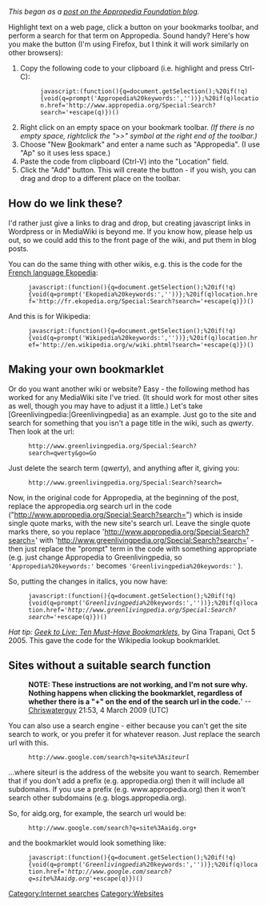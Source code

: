''This began as a [http://blogs.appropedia.org/2009/03/04/search-appropedia-with-one-click-handy-bookmarklets/ post on the Appropedia Foundation blog].''

Highlight text on a web page, click a button on your bookmarks toolbar, and perform a search for that term on Appropedia. Sound handy? Here's how you make the button (I'm using Firefox, but I think it will work similarly on other browsers):
#Copy the following code to your clipboard (i.e. highlight and press Ctrl-C):
#:<tt><nowiki>javascript:(function(){q=document.getSelection();%20if(!q){void(q=prompt('Appropedia%20keywords:',''))};%20if(q)location.href='http://www.appropedia.org/Special:Search?search='+escape(q)})()</nowiki></tt>
#Right click on an empty space on your bookmark toolbar. ''(If there is no empty space, rightclick the "&gt;&gt;" symbol at the right end of the toolbar.)''
#Choose "New <span style="text-decoration: underline;">B</span>ookmark" and enter a name such as "Appropedia". (I use "Ap" so it uses less space.)
#Paste the code from clipboard (Ctrl-V) into the "Location" field.
#Click the "Add" button. This will create the button - if you wish, you can drag and drop to a different place on the toolbar.

== How do we link these? ==
I'd rather just give a links to drag and drop, but creating javascript links in Wordpress or in MediaWiki is beyond me. If you know how, please help us out, so we could add this to the front page of the wiki, and put them in blog posts.

You can do the same thing with other wikis, e.g. this is the code for the [http://fr.ekopedia.org/ French language Ekopedia]:

:<tt><nowiki>javascript:(function(){q=document.getSelection();%20if(!q){void(q=prompt('Ekopedia%20keywords:',''))};%20if(q)location.href='http://fr.ekopedia.org/Special:Search?search='+escape(q)})()</nowiki></tt>

And this is for Wikipedia:

:<tt><nowiki>javascript:(function(){q=document.getSelection();%20if(!q){void(q=prompt('Wikipedia%20keywords:',''))};%20if(q)location.href='http://en.wikipedia.org/w/wiki.phtml?search='+escape(q)})()</nowiki></tt>

== Making your own bookmarklet ==
Or do you want another wiki or website? Easy - the following method has worked for any MediaWiki site I've tried. (It should work for most other sites as well, though you may have to adjust it a little.) Let's take [Greenlivingpedia:|Greenlivingpedia] as an example. Just go to the site and search for something that you isn't a page title in the wiki, such as ''qwerty''. Then look at the url: 

:<tt><nowiki>http://www.greenlivingpedia.org/Special:Search?search=qwerty&amp;go=Go</nowiki></tt>

Just delete the search term (''qwerty''), and anything after it, giving you:

:<tt><nowiki>http://www.greenlivingpedia.org/Special:Search?search=</nowiki></tt>

Now, in the original code for Appropedia, at the beginning of the post, replace the appropedia.org search url in the code ("http://www.appropedia.org/Special:Search?search=") which is inside single quote marks, with the new site's search url. Leave the single quote marks there, so you replace 'http://www.appropedia.org/Special:Search?search=' with 'http://www.greenlivingpedia.org/Special:Search?search=' - then just replace the "prompt" term in the code with something appropriate (e.g. just change Appropedia to Greenlivingpedia, so <tt><nowiki>'Appropedia%20keywords:'</nowiki></tt> becomes <tt><nowiki>'Greenlivingpedia%20keywords:'</nowiki></tt> ).

So, putting the changes in italics, you now have:

:<tt><nowiki>javascript:(function(){q=document.getSelection();%20if(!q){void(q=prompt('</nowiki>''<nowiki>Greenlivingpedia</nowiki>''<nowiki>%20keywords:',''))};%20if(q)location.href='</nowiki>''<nowiki>http://www.greenlivingpedia.org/Special:Search?search=</nowiki>''<nowiki>'+escape(q)})()</nowiki></tt>

''Hat tip: [http://lifehacker.com/129141/geek-to-live-ten-must+have-bookmarklets Geek to Live: Ten Must-Have Bookmarklets]'', by Gina Trapani, Oct 5 2005. This gave the code for the Wikipedia lookup bookmarklet.

== Sites without a suitable search function ==
:'''NOTE: These instructions are not working, and I'm not sure why. Nothing happens when clicking the bookmarklet, regardless of whether there is a "+" on the end of the search url in the code. '''' --[[User:Chriswaterguy|Chriswaterguy]] 21:53, 4 March 2009 (UTC)

You can also use a search engine - either because you can't get the site search to work, or you prefer it for whatever reason. Just replace the search url with this.

:<tt><nowiki>http://www.google.com/search?q=site%3A</nowiki>''siteurl''</tt>

...where siteurl is the address of the website you want to search. Remember that if you don't add a prefix (e.g. appropedia.org) then it will include all subdomains. If you use a prefix (e.g. www.appropedia.org) then it won't search other subdomains (e.g. blogs.appropedia.org).

So, for aidg.org, for example, the search url would be:

:<tt><nowiki>http://www.google.com/search?q=site%3Aaidg.org+</nowiki></tt>

and the bookmarklet would look something like:

:<tt><nowiki>javascript:(function(){q=document.getSelection();%20if(!q){void(q=prompt('</nowiki>''<nowiki>Greenlivingpedia</nowiki>''<nowiki>%20keywords:',''))};%20if(q)location.href='</nowiki>''<nowiki>http://www.google.com/search?q=site%3Aaidg.org</nowiki>''<nowiki>'+escape(q)})()</nowiki></tt>

[[Category:Internet searches]]
[[Category:Websites]]